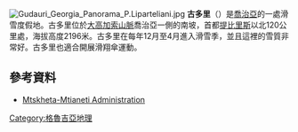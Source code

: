 [[File:Gudauri_Georgia_Panorama_P.Liparteliani.jpg|thumb]]
'''古多里'''（{{lang-ka|გუდაური}}）是[[喬治亞|喬治亞]]的一處滑雪度假地。古多里位於[[大高加索山脈|大高加索山脈]]喬治亞一側的南坡，首都[[提比里斯|提比里斯]]以北120公里處，海拔高度2196米。古多里在每年12月至4月進入滑雪季，並且這裡的雪質非常好。古多里也適合開展滑翔傘運動。
==參考資料==
*[https://web.archive.org/web/20110721030726/http://www.mtskheta-mtianeti.gov.ge/indexENG.html Mtskheta-Mtianeti Administration]
[[Category:格魯吉亞地理|Category:格魯吉亞地理]]